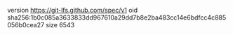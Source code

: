 version https://git-lfs.github.com/spec/v1
oid sha256:1b0c085a3633833dd967610a29dd7b8e2ba483cc14e6bdfcc4c885056b0cea27
size 6543
